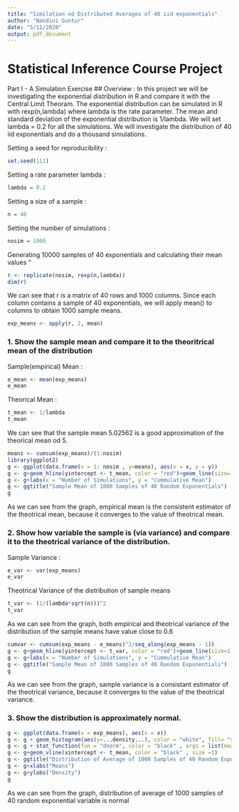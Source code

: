 ```yaml
---
title: "Similation od Distributed Averages of 40 iid exponentials"
author: "Nandini Guntur"
date: "5/11/2020"
output: pdf_document
---
```


# Statistical Inference Course Project
Part I - A Simulation Exercise
## Overview :
In this project we will be investigating the exponential distribution in R and compare it with the Central Limit Theoram. The exponential distribution can be simulated in R with rexp(n,lambda) where lambda is the rate parameter. The mean and standard deviation of the exponential distribution is 1/lambda. We will set lambda = 0.2 for all the simulations. We will investigate the distribution of 40 iid exponentials and do a thousand simulations.
 
Setting a seed for reproducibility :

```r
set.seed(111)
```
Setting a rate parameter lambda :

```r
lambda = 0.2
```
Setting a size of a sample :

```r
n = 40
```
Setting the number of simulations :

```r
nosim = 1000
```
Generating 10000 samples of 40 exponentials and calculating their mean values "

```r
r <- replicate(nosim, rexp(n,lambda))
dim(r)
```
We can see that r is a matrix of 40 rows and 1000 columns. Since each column contains a sample of 40 exponentials, we will apply mean() to columns to obtain 1000 sample means.

```r
exp_means <- apply(r, 2, mean)
```
### 1. Show the sample mean and compare it to the theoritrical mean of the distribution
Sample(empirical) Mean :

```r
e_mean <- mean(exp_means)
e_mean
```
Theorical Mean :

```r
t_mean <- 1/lambda
t_mean
```
We can see that the sample mean 5.02562 is a good approximation of the theorical mean od 5.

```r
means <- cumsum(exp_means)/(1:nosim)
library(ggplot2)
g <- ggplot(data.frame(x = 1: nosim , y=means), aes(x = x, y = y))
g <- g+geom_hline(yintercept <- t_mean, color = "red")+geom_line(size=1)
g <- g+labs(x = "Number of Simulations", y = "Cummulative Mean")
g <- ggtitle("Sample Mean of 1000 Samples of 40 Random Exponentials")
g
```
As we can see from the graph, empirical mean is the consistent estimator of the theotrical mean, because it converges to the value of theotrical mean.

### 2. Show how variable the sample is (via variance) and compare it to the theotrical variance of the distribution.
Sample Variance :

```r
e_var <- var(exp_means)
e_var
```
Theotrical Variance of the distribution of sample means 

```r
t_var <- (1/(lambda*sqrt(n)))^2
t_var
```

As we can see from the graph, both empirical and theotrical variance of the distribution of the sample means have value close to 0.6

```r
cumvar <- cumsum(exp_means - e_means)^2/seq_along(exp_means - 1))
g <- g+geom_hline(yintercept <- t_var, color = "red")+geom_line(size=1)
g <- g+labs(x = "Number of Simulations", y = "Cummulative Mean")
g <- ggtitle("Sample Mean of 1000 Samples of 40 Random Exponentials")
g
```
As we can see from the graph, sample variance is a consistant estimator of the theotrical variance, because it converges to the value of the theotrical variance.

### 3. Show the distribution is approximately normal.

```r
g <- ggplot(data.frame(x = exp_means), aes(x = x))
g <- g + geom_histogram(aes(y=...density...), color = "white", fill= "salmon")
g <- g + stat_function(fun = "dnorm", color = "black" , args = list(mean = t_mean, sd = se))
g <- g+geom_vline(xintercept <- t_mean, color = "black" , size =1)
g <- ggtitle("Distribution of Average of 1000 Samples of 40 Random Exponential Variables")
g <- g+xlabs("Means")
g <- g+ylabs("Density")
g
```
As we can see from the graph, distribution of average of 1000 samples of 40 random exponential variable is normal
